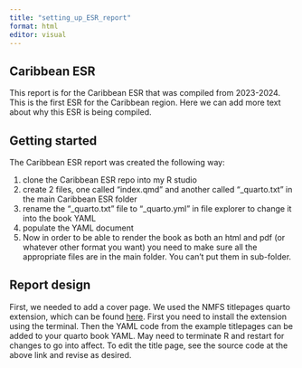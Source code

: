 ```yaml
---
title: "setting_up_ESR_report"
format: html
editor: visual
---
```


## Caribbean ESR

This report is for the Caribbean ESR that was compiled from 2023-2024. This is the first ESR for the Caribbean region. Here we can add more text about why this ESR is being compiled.

## Getting started

The Caribbean ESR report was created the following way:

1.  clone the Caribbean ESR repo into my R studio
2.  create 2 files, one called "index.qmd" and another called "\_quarto.txt" in the main Caribbean ESR folder
3.  rename the "\_quarto.txt" file to "\_quarto.yml" in file explorer to change it into the book YAML
4.  populate the YAML document
5.  Now in order to be able to render the book as both an html and pdf (or whatever other format you want) you need to make sure all the appropriate files are in the main folder. You can't put them in sub-folder.

## Report design

First, we needed to add a cover page. We used the NMFS titlepages quarto extension, which can be found [here](https://nmfs-opensci.github.io/quarto_titlepages/03-titlepage-themes.html). First you need to install the extension using the terminal. Then the YAML code from the example titlepages can be added to your quarto book YAML. May need to terminate R and restart for changes to go into affect. To edit the title page, see the source code at the above link and revise as desired.
